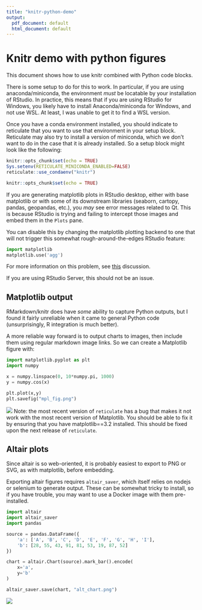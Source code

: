 ```yaml
---
title: "knitr-python-demo"
output:
  pdf_document: default
  html_document: default
---
```


# Knitr demo with python figures

This document shows how to use knitr combined with Python code blocks.

There is some setup to do for this to work. In particular,
if you are using anaconda/miniconda, the environment *must*
be locatable by your installation of RStudio.
In practice, this means that if you are using RStudio for Windows,
you likely have to install Anaconda/miniconda for Windows, and not use WSL.
At least, I was unable to get it to find a WSL version.

Once you have a conda environment installed,
you should indicate to reticulate that you want to use that environment
in your setup block.
Reticulate may also try to install a version of miniconda,
which we don't want to do in the case that it is already installed.
So a setup block might look like the following:

```r
knitr::opts_chunk$set(echo = TRUE)
Sys.setenv(RETICULATE_MINICONDA_ENABLED=FALSE)
reticulate::use_condaenv("knitr")
```

```r
knitr::opts_chunk$set(echo = TRUE)
```

If you are generating matplotlib plots in RStudio desktop,
either with base matplotlib or with some of its downstream libraries
(seaborn, cartopy, pandas, geopandas, etc.),
you *may* see error messages related to Qt.
This is because RStudio is trying and failing to intercept those images
and embed them in the `Plots` pane.

You can disable this by changing the matplotlib plotting backend
to one that will not trigger this somewhat rough-around-the-edges
RStudio feature:
```python
import matplotlib
matplotlib.use('agg')
```
For more information on this problem,
see [this](https://github.com/rstudio/reticulate/issues/586) discussion.

If you are using RStudio Server, this should not be an issue.

## Matplotlib output

RMarkdown/knitr does have *some* ability to capture Python outputs,
but I found it fairly unreliable when it came to general Python code
(unsurprisingly, R integration is much better).

A more reliable way forward is to output charts to images,
then include them using regular markdown image links.
So we can create a Matplotlib figure with:

```python
import matplotlib.pyplot as plt
import numpy

x = numpy.linspace(0, 10*numpy.pi, 1000)
y = numpy.cos(x)

plt.plot(x,y)
plt.savefig("mpl_fig.png")
```
![](mpl_fig.png)
Note: the most recent version of `reticulate` has a bug that makes
it not work with the most recent version of Matplotlib.
You should be able to fix it by ensuring that you have matplotlib==3.2 installed.
This should be fixed upon the next release of `reticulate`.

## Altair plots

Since altair is so web-oriented, it is probably easiest
to export to PNG or SVG, as with matplotlib, before embedding.

Exporting altair figures requires `altair_saver`,
which itself relies on nodejs or selenium to generate output.
These can be somewhat tricky to install, so if you have trouble,
you may want to use a Docker image with them pre-installed.

```python
import altair
import altair_saver
import pandas

source = pandas.DataFrame({
    'a': ['A', 'B', 'C', 'D', 'E', 'F', 'G', 'H', 'I'],
    'b': [28, 55, 43, 91, 81, 53, 19, 87, 52]
})

chart = altair.Chart(source).mark_bar().encode(
    x='a',
    y='b'
)

altair_saver.save(chart, "alt_chart.png")
```
![](alt_chart.png)
